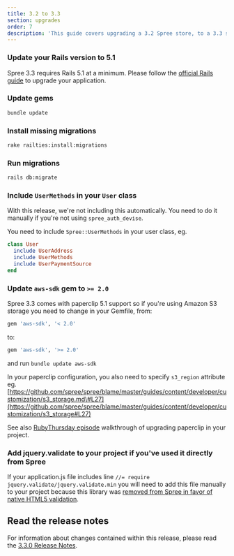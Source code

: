 ```yaml
---
title: 3.2 to 3.3
section: upgrades
order: 7
description: 'This guide covers upgrading a 3.2 Spree store, to a 3.3 store.'
---
```


### Update your Rails version to 5.1

Spree 3.3 requires Rails 5.1 at a minimum. Please follow the [official Rails guide](http://edgeguides.rubyonrails.org/upgrading_ruby_on_rails.html#upgrading-from-rails-5-0-to-rails-5-1) to upgrade your application.

### Update gems

```bash
bundle update
```

### Install missing migrations

```bash
rake railties:install:migrations
```

### Run migrations

```bash
rails db:migrate
```

### Include `UserMethods` in your `User` class

With this release, we're not including this automatically. You need to do it manually if you're not using `spree_auth_devise`.

You need to include `Spree::UserMethods` in your user class, eg.

```ruby
class User
  include UserAddress
  include UserMethods
  include UserPaymentSource
end
```

### Update `aws-sdk` gem to `>= 2.0`

Spree 3.3 comes with paperclip 5.1 support so if you're using Amazon S3 storage you need to change in your Gemfile, from:

```ruby
gem 'aws-sdk', '< 2.0'
```

to:

```ruby
gem 'aws-sdk', '>= 2.0'
```

and run `bundle update aws-sdk`

In your paperclip configuration, you also need to specify `s3_region` attribute eg. [https://github.com/spree/spree/blame/master/guides/content/developer/customization/s3_storage.md\#L27](https://github.com/spree/spree/blame/master/guides/content/developer/customization/s3_storage#L27)

See also [RubyThursday episode](https://rubythursday.com/episodes/ruby-snack-27-upgrade-paperclip-and-aws-sdk-in-prep-for-rails-5) walkthrough of upgrading paperclip in your project.

### Add jquery.validate to your project if you've used it directly from Spree

If your application.js file includes line `//= require jquery.validate/jquery.validate.min` you will need to add this file manually to your project because this library was [removed from Spree in favor of native HTML5 validation](https://github.com/spree/spree/pull/8173).

## Read the release notes

For information about changes contained within this release, please read the [3.3.0 Release Notes](https://github.com/spree/spree/releases/tag/v3.3.0).
